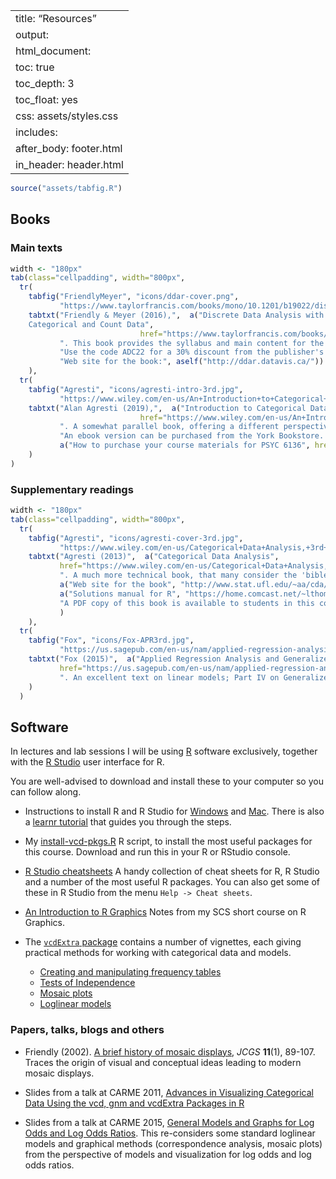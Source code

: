 
---
title: "Resources"
output:
  html_document:
    toc: true
    toc_depth: 3
    toc_float: yes
    css: assets/styles.css
    includes:
      after_body: footer.html
      in_header: header.html
---

```r
source("assets/tabfig.R")
```

## Books {#books}

### Main texts {#texts}

```r
width <- "180px"
tab(class="cellpadding", width="800px",
  tr(
  	tabfig("FriendlyMeyer", "icons/ddar-cover.png", 
  	       "https://www.taylorfrancis.com/books/mono/10.1201/b19022/discrete-data-analysis-michael-friendly-david-meyer", width=width),
  	tabtxt("Friendly & Meyer (2016),",  a("Discrete Data Analysis with R: Visualization and Modeling Techniques for  
  	Categorical and Count Data",
  	                         href="https://www.taylorfrancis.com/books/mono/10.1201/b19022/discrete-data-analysis-michael-friendly-david-meyer"),
  	       ". This book provides the syllabus and main content for the course.", 
  	       "Use the code ADC22 for a 30% discount from the publisher's web site.", br(),
           "Web site for the book:", aself("http://ddar.datavis.ca/"))
  	),
  tr(
  	tabfig("Agresti", "icons/agresti-intro-3rd.jpg", 
  	       "https://www.wiley.com/en-us/An+Introduction+to+Categorical+Data+Analysis%2C+3rd+Edition-p-9781119405283", width=width),
  	tabtxt("Alan Agresti (2019),",  a("Introduction to Categorical Data Analysis, 3rd Ed.",
  	                         href="https://www.wiley.com/en-us/An+Introduction+to+Categorical+Data+Analysis%2C+3rd+Edition-p-9781119405283"),
  	       ". A somewhat parallel book, offering a different perspective on categorical data analysis.", br(),
           "An ebook version can be purchased from the York Bookstore. See ",
  	       a("How to purchase your course materials for PSYC 6136", href="papers/YorkBookstore-PSYC6136.docx"))
  	)
)
```

### Supplementary readings {#supp}

```r
width <- "180px"
tab(class="cellpadding", width="800px",
  tr(
  	tabfig("Agresti", "icons/agresti-cover-3rd.jpg", 
  	       "https://www.wiley.com/en-us/Categorical+Data+Analysis,+3rd+Edition-p-9780470463635", width=width),
  	tabtxt("Agresti (2013)",  a("Categorical Data Analysis",
  	       href="https://www.wiley.com/en-us/Categorical+Data+Analysis,+3rd+Edition-p-9780470463635"),
  	       ". A much more technical book, that many consider the 'bible' for categorical data analysis methods.", br(),
  	       a("Web site for the book", "http://www.stat.ufl.edu/~aa/cda/cda.html"), br(),
  	       a("Solutions manual for R", "https://home.comcast.net/~lthompson221/Splusdiscrete2.pdf"), br(),
  	       "A PDF copy of this book is available to students in this course."
           )
  	),
  tr(
  	tabfig("Fox", "icons/Fox-APR3rd.jpg", 
  	       "https://us.sagepub.com/en-us/nam/applied-regression-analysis-and-generalized-linear-models/book237254", width=width),
  	tabtxt("Fox (2015)",  a("Applied Regression Analysis and Generalized Linear Models",
  	       href="https://us.sagepub.com/en-us/nam/applied-regression-analysis-and-generalized-linear-models/book237254"),
  	       ". An excellent text on linear models; Part IV on Generalized Linear Models provides a clear and comprehensive discussion.")
  	)
  )
```

## Software {#software}

In lectures and lab sessions I will be using [R](http://www.r-project.org)
software exclusively, together with the [R Studio](http://www.rstudio.com/)
user interface for R.

You are well-advised to download and install these to your computer so you can follow along.

* Instructions to install R and R Studio for [Windows](tutorials/installing-r-rstudio-windows.pdf) and [Mac](tutorials/installing-r-rstudio-mac.pdf). 
There is also a [learnr tutorial](https://learnr-examples.shinyapps.io/ex-setup-r/)
that guides you through the steps.

* My [install-vcd-pkgs.R](R/install-vcd-pkgs.R) R script, to install the most useful packages for this course. Download and run this in your R or RStudio console.

* [R Studio cheatsheets](tutorials/rstudio-cheat-sheets.pdf) A handy collection of cheat sheets for R, R Studio and a number of the most useful R packages. You can also get some of these in R Studio from the menu `Help -> Cheat sheets`.

* [An Introduction to R Graphics](http://www.datavis.ca/courses/RGraphics/) Notes from my SCS short course on R Graphics. 

* The [`vcdExtra` package](https://friendly.github.io/) contains a number of vignettes, each giving practical methods for working with categorical data and models.

  + [Creating and manipulating frequency tables](https://friendly.github.io/vcdExtra/articles/creating.html)
  + [Tests of Independence](https://friendly.github.io/vcdExtra/articles/tests.html)
  + [Mosaic plots](https://friendly.github.io/vcdExtra/articles/mosaics.html)
  + [Loglinear models](https://friendly.github.io/vcdExtra/articles/loglinear.html)
  
### Papers, talks, blogs and others

* Friendly (2002). [A brief history of mosaic displays](https://www.datavis.ca/papers/mosaic-history.pdf), _JCGS_ **11**(1), 89-107.
Traces the origin of visual and conceptual ideas leading to modern
mosaic displays.

* Slides from a talk at CARME 2011, [Advances in Visualizing Categorical Data Using the vcd, gnm and vcdExtra Packages in R](https://www.datavis.ca/papers/adv-vcd-4up.pdf)


* Slides from a talk at CARME 2015, [General Models and Graphs for Log Odds and Log Odds Ratios](https://www.datavis.ca/papers/CARME2015-2x2.pdf). This re-considers some standard loglinear models and graphical methods (correspondence analysis, mosaic plots) from the
perspective of models and visualization for log odds and log odds ratios.



